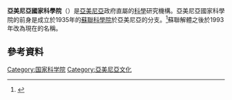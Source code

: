 '''亞美尼亞國家科學院'''（{{lang-hy|Հայաստանի Հանրապետության գիտությունների ազգային ակադեմիա}}）是[[亞美尼亞|亞美尼亞]]政府直屬的[[科學|科學]]研究機構。亞美尼亞國家科學院的前身是成立於1935年的[[蘇聯科學院|蘇聯科學院]]於亞美尼亞的分支。<ref name="about">{{lang|en|{{cite web|title= About|url= http://www.sci.am/index.php?langid=1|publisher= National Academy of Sciences of Armenia|accessdate= 2015-08-30|date= 2015-08-26|archive-date= 2018-06-18|archive-url= https://web.archive.org/web/20180618203747/https://www.sci.am/index.php?langid=1|dead-url= no}}}}</ref>蘇聯解體之後於1993年改為現在的名稱。

== 參考資料 ==
{{Reflist}}
{{Commons category|National Academy of Sciences of Armenia}}

{{国际科学理事会}}

[[Category:国家科学院|Category:国家科学院]]
[[Category:亞美尼亞文化|Category:亞美尼亞文化]]